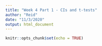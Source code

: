 ```yaml
---
title: "Week 4 Part 1 - CIs and t-tests"
author: "Reid"
date: "11/3/2020"
output: html_document
---
```


```r
knitr::opts_chunk$set(echo = TRUE)
```

